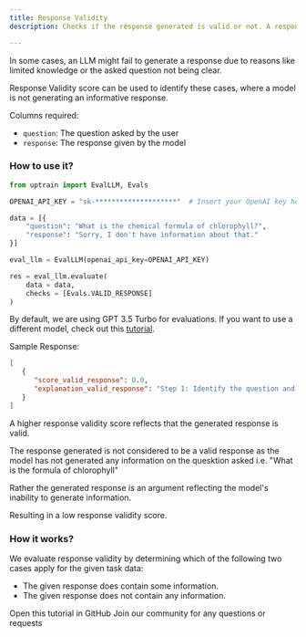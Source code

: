 ```yaml
---
title: Response Validity
description: Checks if the response generated is valid or not. A response is considered to be valid if it contains any information.

---
```


In some cases, an LLM might fail to generate a response due to reasons like limited knowledge or the asked question not being clear.

Response Validity score can be used to identify these cases, where a model is not generating an informative response.

Columns required:
- `question`: The question asked by the user
- `response`: The response given by the model

### How to use it?

```python
from uptrain import EvalLLM, Evals

OPENAI_API_KEY = "sk-********************"  # Insert your OpenAI key here

data = [{
    "question": "What is the chemical formula of chlorophyll?",
    "response": "Sorry, I don't have information about that."
}]

eval_llm = EvalLLM(openai_api_key=OPENAI_API_KEY)

res = eval_llm.evaluate(
    data = data,
    checks = [Evals.VALID_RESPONSE]
)
```
<Info>By default, we are using GPT 3.5 Turbo for evaluations. If you want to use a different model, check out this [tutorial](https://github.com/uptrain-ai/uptrain/blob/main/examples/open_source_evaluator_tutorial.ipynb).</Info>

Sample Response:
```json
[
   {
      "score_valid_response": 0.0,
      "explanation_valid_response": "Step 1: Identify the question and response.\nQuestion: What is the chemical formula of chlorophyll?\nResponse: Sorry, I don't have information about that.\n\nStep 2: Analyze the response.\nThe response states that the AI assistant does not have information about the chemical formula of chlorophyll. It does not provide any specific information about the chemical formula.\n\nStep 3: Evaluate the response based on the given criteria.\nThe response does not contain any information about the chemical formula of chlorophyll. It simply states the lack of information.\n\nConclusion:\nThe given response does not contain any information.\n\n[Choice]: B\n[Explanation]: The response does not contain any information about the chemical formula of chlorophyll. Therefore, the selected choice is B."
   }
]
```
<Note>A higher response validity score reflects that the generated response is valid.</Note>

The response generated is not considered to be a valid response as the model has not generated any information on the quesktion asked i.e. "What is the formula of chlorophyll"

Rather the generated response is an argument reflecting the model's inability to generate information.

Resulting in a low response validity score.

### How it works?

We evaluate response validity by determining which of the following two cases apply for the given task data:

* The given response does contain some information.
* The given response does not contain any information.

<CardGroup cols={2}>
  <Card
    title="Tutorial"
    href="https://github.com/uptrain-ai/uptrain/blob/main/examples/checks/response_quality/validity.ipynb"
    icon="github"
    color="#808080"
  >
    Open this tutorial in GitHub
  </Card>
  <Card
    title="Have Questions?"
    href="https://join.slack.com/t/uptraincommunity/shared_invite/zt-1yih3aojn-CEoR_gAh6PDSknhFmuaJeg"
    icon="slack"
    color="#808080"
  >
    Join our community for any questions or requests
  </Card>
</CardGroup>
